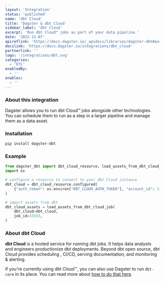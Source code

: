 ```yaml
---
layout: 'Integration'
status: 'published'
name: 'dbt Cloud'
title: 'Dagster & dbt Cloud'
sidebar_label: 'dbt Cloud'
excerpt: 'Run dbt Cloud™ jobs as part of your data pipeline.'
date: '2022-11-07'
apireflink: 'https://docs.dagster.io/_apidocs/libraries/dagster-dbt#assets-dbt-cloud'
docslink: 'https://docs.dagster.io/integrations/dbt_cloud'
partnerlink: ''
logo: '/integrations/dbt.svg'
categories:
  - 'ETL'
enabledBy:
  - ''
enables:
  - ''
---
```


### About this integration

Dagster allows you to run dbt Cloud™ jobs alongside other technologies. You can schedule them to run as a step in a larger pipeline and manage them as a data asset.

### Installation

```bash
pip install dagster-dbt
```

### Example

```python
from dagster_dbt import dbt_cloud_resource, load_assets_from_dbt_cloud_job
import os

# configure a resource to connect to your dbt Cloud instance
dbt_cloud = dbt_cloud_resource.configured(
    {"auth_token": os.environ["DBT_CLOUD_AUTH_TOKEN"], "account_id": 11111}
)

# import assets from dbt
dbt_cloud_assets = load_assets_from_dbt_cloud_job(
    dbt_cloud=dbt_cloud,
    job_id=33333,
)
```

### About dbt Cloud

**dbt Cloud** is a hosted service for running dbt jobs. It helps data analysts and engineers productionize dbt deployments. Beyond dbt open source, dbt Cloud provides scheduling , CI/CD, serving documentation, and monitoring & alerting.

If you're currently using dbt Cloud™, you can also use Dagster to run `dbt-core` in its place. You can read more about [how to do that here](https://dagster.io/blog/migrate-off-dbt-cloud).
